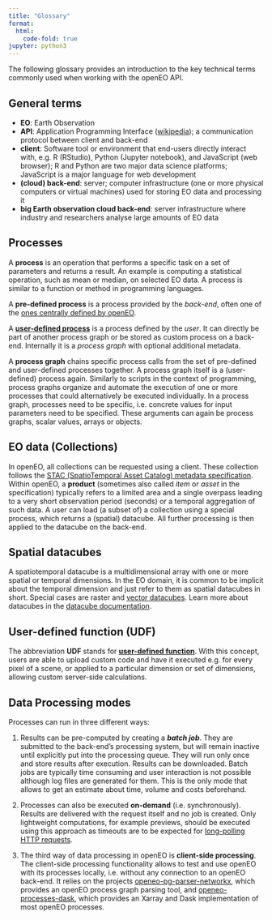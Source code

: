 ```yaml
---
title: "Glossary"
format:
  html:
    code-fold: true
jupyter: python3
---
```



The following glossary provides an introduction to the key technical terms commonly used when working with the openEO API.

## General terms

- **EO**: Earth Observation
- **API**: Application Programming Interface ([wikipedia](https://en.wikipedia.org/wiki/Application_programming_interface){target="_blank"}); a communication protocol between client and back-end
- **client**: Software tool or environment that end-users directly interact with, e.g. R (RStudio), Python (Jupyter notebook), and JavaScript (web browser); R and Python are two major data science platforms; JavaScript is a major language for web development
- **(cloud) back-end**: server; computer infrastructure (one or more physical computers or virtual machines) used for storing EO data and processing it
- **big Earth observation cloud back-end**: server infrastructure where industry and researchers analyse large amounts of EO data

## Processes

A **process** is an operation that performs a specific task on a set of parameters and returns a result. An example is computing a statistical operation, such as mean or median, on selected EO data. A process is similar to a function or method in programming languages.

A **pre-defined process** is a process provided by the *back-end*, often one of the [ones centrally defined by openEO](https://openeo.org/documentation/1.0/processes.html){target="_blank"}.

A [**user-defined process**](https://open-eo.github.io/openeo-python-client/udp.html){target="_blank"} is a process defined by the *user*. It can directly be part of another process graph or be stored as custom process on a back-end. Internally it is a *process graph* with optional additional metadata.

A **process graph** chains specific process calls from the set of pre-defined and user-defined processes together. A process graph itself is a (user-defined) process again. Similarly to scripts in the context of programming, process graphs organize and automate the execution of one or more processes that could alternatively be executed individually. In a process graph, processes need to be specific, i.e. concrete values for input parameters need to be specified. These arguments can again be process graphs, scalar values, arrays or objects.

## EO data (Collections)

In openEO, all collections can be requested using a client. These collection follows the [STAC (SpatioTemporal Asset Catalog) metadata specification](https://github.com/radiantearth/stac-spec/blob/master/overview.md#what-is-a-spatiotemporal-asset){target="_blank"}. Within openEO, a **product** (sometimes also called *item* or *asset* in the specification) typically refers to a limited area and a single overpass leading to a very short observation period (seconds) or a temporal aggregation of such data. A user can load (a subset of) a collection using a special process, which returns a (spatial) datacube. All further processing is then applied to the datacube on the back-end.


## Spatial datacubes

A spatiotemporal datacube is a multidimensional array with one or more spatial or temporal dimensions.
In the EO domain, it is common to be implicit about the temporal dimension and just refer to them as spatial datacubes in short.
Special cases are raster and [vector datacubes](https://r-spatial.org/r/2022/09/12/vdc.html){target="_blank"}.
Learn more about datacubes in the [datacube documentation](https://openeo.org/documentation/1.0/datacubes.html){target="_blank"}.


## User-defined function (UDF)

The abbreviation **UDF** stands for [**user-defined function**](https://open-eo.github.io/openeo-python-client/udf.html){target="_blank"}. With this concept, users are able to upload custom code and have it executed e.g. for every pixel of a scene, or applied to a particular dimension or set of dimensions, allowing custom server-side calculations.

## Data Processing modes

Processes can run in three different ways:

1. Results can be pre-computed by creating a ***batch job***.  They are submitted to the back-end's processing system, but will remain inactive until explicitly put into the processing queue. They will run only once and store results after execution. Results can be downloaded. Batch jobs are typically time consuming and user interaction is not possible although log files are generated for them. This is the only mode that allows to get an estimate about time, volume and costs beforehand.
   
2. Processes can also be executed **on-demand** (i.e. synchronously). Results are delivered with the request itself and no job is created. Only lightweight computations, for example previews, should be executed using this approach as timeouts are to be expected for [long-polling HTTP requests](https://www.pubnub.com/blog/2014-12-01-http-long-polling/){target="_blank"}.

3. The third way of data processing in openEO is **client-side processing**. The client-side processing functionality allows to test and use openEO with its processes locally, i.e. without any connection to an openEO back-end. It relies on the projects [openeo-pg-parser-networkx](https://github.com/Open-EO/openeo-pg-parser-networkx){target='_blank'}, which provides an openEO process graph parsing tool, and [openeo-processes-dask](https://github.com/Open-EO/openeo-processes-dask){target='_blank'}, which provides an Xarray and Dask implementation of most openEO processes.